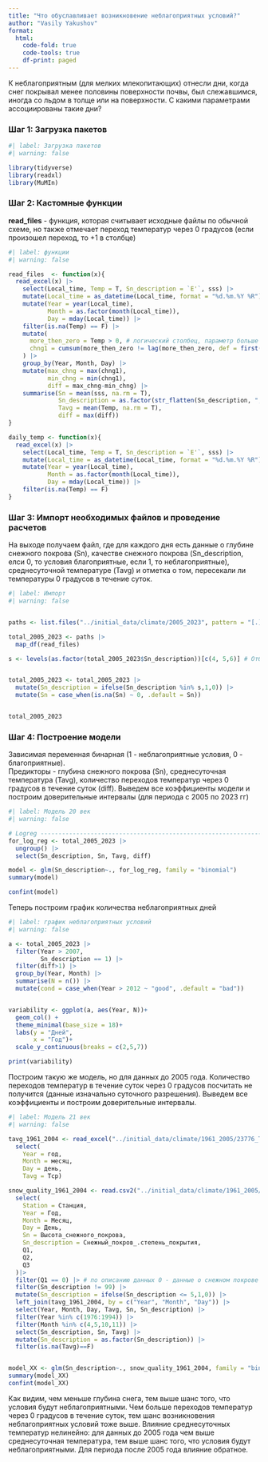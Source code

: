 ```yaml
---
title: "Что обуславливает возникновение неблагоприятных условий?"
author: "Vasily Yakushov"
format: 
  html: 
    code-fold: true
    code-tools: true
    df-print: paged 
---
```


К неблагоприятным (для мелких млекопитающих) отнесли дни, когда снег покрывал менее половины поверхности почвы, был слежавшимся, иногда со льдом в толще или на поверхности. С какими параметрами ассоциированы такие дни?

### Шаг 1: Загрузка пакетов

```r
#| label: Загрузка пакетов
#| warning: false

library(tidyverse)
library(readxl)
library(MuMIn)

```

### Шаг 2: Кастомные функции

**read_files** - функция, которая считывает исходные файлы по обычной схеме, но также отмечает переход температур через 0 градусов (если произошел переход, то +1 в столбце)

```r
#| label: функции
#| warning: false

read_files  <- function(x){
  read_excel(x) |> 
    select(Local_time, Temp = T, Sn_description = `E'`, sss) |> 
    mutate(Local_time = as_datetime(Local_time, format = "%d.%m.%Y %R")) |> 
    mutate(Year = year(Local_time),
           Month = as.factor(month(Local_time)),
           Day = mday(Local_time)) |> 
    filter(is.na(Temp) == F) |> 
    mutate(
      more_then_zero = Temp > 0, # логический столбец, параметр больше 0? (TRUE | FALSE)
      chng1 = cumsum(more_then_zero != lag(more_then_zero, def = first(more_then_zero)))
    ) |> 
    group_by(Year, Month, Day) |> 
    mutate(max_chng = max(chng1),
           min_chng = min(chng1),
           diff = max_chng-min_chng) |> 
    summarise(Sn = mean(sss, na.rm = T),
              Sn_description = as.factor(str_flatten(Sn_description, ", ", na.rm = T)),
              Tavg = mean(Temp, na.rm = T),
              diff = max(diff))
}

daily_temp <- function(x){
  read_excel(x) |> 
    select(Local_time, Temp = T, Sn_description = `E'`, sss) |> 
    mutate(Local_time = as_datetime(Local_time, format = "%d.%m.%Y %R")) |> 
    mutate(Year = year(Local_time),
           Month = as.factor(month(Local_time)),
           Day = mday(Local_time)) |> 
    filter(is.na(Temp) == F)
}
```

### Шаг 3: Импорт необходимых файлов и проведение расчетов

На выходе получаем файл, где для каждого дня есть данные о глубине снежного покрова (Sn), качестве снежного покрова (Sn_description, елси 0, то условия благоприятные, если 1, то неблагоприятные), среднесуточной температуре (Tavg) и отметка о том, пересекали ли температуры 0 градусов в течение суток.

```r
#| label: Импорт
#| warning: false


paths <- list.files("../initial_data/climate/2005_2023", pattern = "[.]xls$", full.names = TRUE) # Просканировали все файлы в директории

total_2005_2023 <- paths |> 
  map_df(read_files)

s <- levels(as.factor(total_2005_2023$Sn_description))[c(4, 5,6)] # Отбор уровней фактора, когда снег = лед, или снег не покрывает всю поверхность почвы


total_2005_2023 <- total_2005_2023 |> 
  mutate(Sn_description = ifelse(Sn_description %in% s,1,0)) |> 
  mutate(Sn = case_when(is.na(Sn) ~ 0, .default = Sn))


total_2005_2023

```

### Шаг 4: Построение модели

Зависимая переменная бинарная (1 - неблагоприятные условия, 0 - благоприятные).\
Предикторы - глубина снежного покрова (Sn), среднесуточная температура (Tavg), количество переходов температур через 0 градусов в течение суток (diff). Выведем все коэффициенты модели и построим доверительные интервалы (для периода с 2005 по 2023 гг)

```r
#| label: Модель 20 век
#| warning: false 

# Logreg ------------------------------------------------------------------
for_log_reg <- total_2005_2023 |> 
  ungroup() |> 
  select(Sn_description, Sn, Tavg, diff) 

model <- glm(Sn_description~., for_log_reg, family = "binomial")  
summary(model)

confint(model)
```

Теперь построим график количества неблагоприятных дней

```r
#| label: график неблагоприятных условий
#| warning: false 

a <- total_2005_2023 |> 
  filter(Year > 2007,
         Sn_description == 1) |>
  filter(diff>1) |> 
  group_by(Year, Month) |> 
  summarise(N = n()) |> 
  mutate(cond = case_when(Year > 2012 ~ "good", .default = "bad"))


variability <- ggplot(a, aes(Year, N))+
  geom_col() +
  theme_minimal(base_size = 18)+
  labs(y = "Дней",
       x = "Год")+
  scale_y_continuous(breaks = c(2,5,7))

print(variability)

```

Построим такую же модель, но для данных до 2005 года. Количество переходов температур в течение суток через 0 градусов посчитать не получится (данные изначально суточного разрешения). Выведем все коэффициенты и построим доверительные интервалы.

```r
#| label: Модель 21 век
#| warning: false 

tavg_1961_2004 <- read_excel("../initial_data/climate/1961_2005/23776_TTTR.xlsx") |> 
  select(
    Year = год,
    Month = месяц,
    Day = день,
    Tavg = Тср)

snow_quality_1961_2004 <- read.csv2("../initial_data/climate/1961_2005/23776_snow.csv", fileEncoding = "windows-1251") |>
  select(
    Station = Станция,
    Year = Год,
    Month = Месяц,
    Day = День,
    Sn = Высота_снежного_покрова,
    Sn_description = Снежный_покров_.степень_покрытия,
    Q1,
    Q2,
    Q3
  )|> 
  filter(Q1 == 0) |> # по описанию данных 0 - данные о снежном покрове верные
  filter(Sn_description != 99) |>
  mutate(Sn_description = ifelse(Sn_description <= 5,1,0)) |> 
  left_join(tavg_1961_2004, by = c("Year", "Month", "Day")) |> 
  select(Year, Month, Day, Tavg, Sn, Sn_description) |> 
  filter(Year %in% c(1976:1994)) |> 
  filter(Month %in% c(4,5,10,11)) |> 
  select(Sn_description, Sn, Tavg) |> 
  mutate(Sn_description = as.factor(Sn_description)) |> 
  filter(is.na(Tavg)==F)


model_XX <- glm(Sn_description~., snow_quality_1961_2004, family = "binomial")  
summary(model_XX)
confint(model_XX)

```

Как видим, чем меньше глубина снега, тем выше шанс того, что условия будут неблагоприятными. Чем больше переходов температур через 0 градусов в течение суток, тем шанс возникновения неблагоприятных условий тоже выше. Влияние среднесуточных температур нелинейно: для данных до 2005 года чем выше среднесуточная температура, тем выше шанс того, что условия будут неблагоприятными. Для периода после 2005 года влияние обратное.
